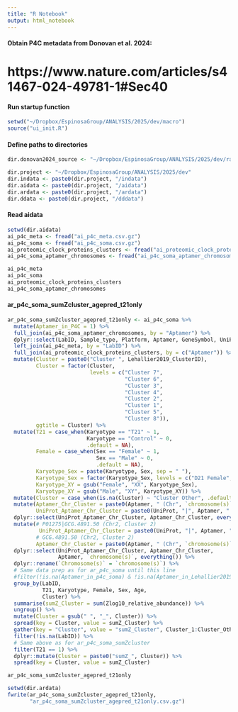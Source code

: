 ```yaml
---
title: "R Notebook"
output: html_notebook
---
```


#### Obtain P4C metadata from Donovan et al. 2024:
# https://www.nature.com/articles/s41467-024-49781-1#Sec40

#### Run startup function
```r
setwd("~/Dropbox/EspinosaGroup/ANALYSIS/2025/dev/macro")
source("ui_init.R")
```

#### Define paths to directories
```r
dir.donovan2024_source <- "~/Dropbox/EspinosaGroup/ANALYSIS/2025/dev/rawdata/Donovan2024_syn31481952.5"

dir.project <- "~/Dropbox/EspinosaGroup/ANALYSIS/2025/dev"
dir.indata <- paste0(dir.project, "/indata")
dir.aidata <- paste0(dir.project, "/aidata")
dir.ardata <- paste0(dir.project, "/ardata")
dir.ddata <- paste0(dir.project, "/dddata")
```

#### Read aidata
```r
setwd(dir.aidata)
ai_p4c_meta <- fread("ai_p4c_meta.csv.gz")
ai_p4c_soma <- fread("ai_p4c_soma.csv.gz")
ai_proteomic_clock_proteins_clusters <- fread("ai_proteomic_clock_proteins_clusters.csv.gz")
ai_p4c_soma_aptamer_chromosomes <- fread("ai_p4c_soma_aptamer_chromosomes.csv.gz")

ai_p4c_meta
ai_p4c_soma
ai_proteomic_clock_proteins_clusters
ai_p4c_soma_aptamer_chromosomes
```

#### ar_p4c_soma_sumZcluster_agepred_t21only
```r
ar_p4c_soma_sumZcluster_agepred_t21only <- ai_p4c_soma %>%
  mutate(Aptamer_in_P4C = 1) %>%
  full_join(ai_p4c_soma_aptamer_chromosomes, by = "Aptamer") %>%
  dplyr::select(LabID, Sample_type, Platform, Aptamer, GeneSymbol, UniProt, `chromosome(s)`, everything()) %>%
  left_join(ai_p4c_meta, by = "LabID") %>%
  full_join(ai_proteomic_clock_proteins_clusters, by = c("Aptamer")) %>%
  mutate(Cluster = paste0("Cluster ", Lehallier2019_ClusterID),
         Cluster = factor(Cluster,
                          levels = c("Cluster 7",
                                     "Cluster 6", 
                                     "Cluster 3",
                                     "Cluster 4", 
                                     "Cluster 2", 
                                     "Cluster 1",
                                     "Cluster 5",
                                     "Cluster 8")),
         ggtitle = Cluster) %>%
  mutate(T21 = case_when(Karyotype == "T21" ~ 1,
                         Karyotype == "Control" ~ 0,
                         .default = NA),
         Female = case_when(Sex == "Female" ~ 1,
                            Sex == "Male" ~ 0,
                            .default = NA),
         Karyotype_Sex = paste(Karyotype, Sex, sep = " "),
         Karyotype_Sex = factor(Karyotype_Sex, levels = c("D21 Female", "D21 Male", "T21 Female", "T21 Male")),
         Karyotype_XY = gsub("Female", "XX", Karyotype_Sex),
         Karyotype_XY = gsub("Male", "XY", Karyotype_XY)) %>%
  mutate(Cluster = case_when(is.na(Cluster) ~ "Cluster Other", .default = Cluster)) %>%
  mutate(Aptamer_Chr_Cluster = paste0(Aptamer, " (Chr", `chromosome(s)`, ", ", Cluster, ")"),
         UniProt_Aptamer_Chr_Cluster = paste0(UniProt, "|", Aptamer, " (Chr", `chromosome(s)`, ", ", Cluster, ")")) %>%
  dplyr::select(UniProt_Aptamer_Chr_Cluster, Aptamer_Chr_Cluster, everything()) %>%
  mutate(# P01275|GCG.4891.50 (Chr2, Cluster 2)
          UniProt_Aptamer_Chr_Cluster = paste0(UniProt, "|", Aptamer, " (Chr", `chromosome(s)`, ", ", Cluster, ")"),
         # GCG.4891.50 (Chr2, Cluster 2)
         Aptamer_Chr_Cluster = paste0(Aptamer, " (Chr", `chromosome(s)`, ", ", Cluster, ")")) %>%
  dplyr::select(UniProt_Aptamer_Chr_Cluster, Aptamer_Chr_Cluster,
                Aptamer, `chromosome(s)`, everything()) %>%
  dplyr::rename(`Chromosome(s)` = `chromosome(s)`) %>%
  # Same data prep as for ar_p4c_soma until this line
  #filter(!is.na(Aptamer_in_p4c_soma) & !is.na(Aptamer_in_Lehallier2019)) %>%
  group_by(LabID,
           T21, Karyotype, Female, Sex, Age,
           Cluster) %>%
  summarise(sumZ_Cluster = sum(Zlog10_relative_abundance)) %>%
  ungroup() %>%
  mutate(Cluster = gsub(" ", "_", Cluster)) %>%
  spread(key = Cluster, value = sumZ_Cluster) %>%
  gather(key = "Cluster", value = "sumZ_Cluster", Cluster_1:Cluster_Other) %>%
  filter(!is.na(LabID)) %>%
  # Same above as for ar_p4c_soma_sumZcluster
  filter(T21 == 1) %>%
  dplyr::mutate(Cluster = paste0("sumZ_", Cluster)) %>%
  spread(key = Cluster, value = sumZ_Cluster)

ar_p4c_soma_sumZcluster_agepred_t21only
```

```r
setwd(dir.ardata)
fwrite(ar_p4c_soma_sumZcluster_agepred_t21only,
       "ar_p4c_soma_sumZcluster_agepred_t21only.csv.gz")
```